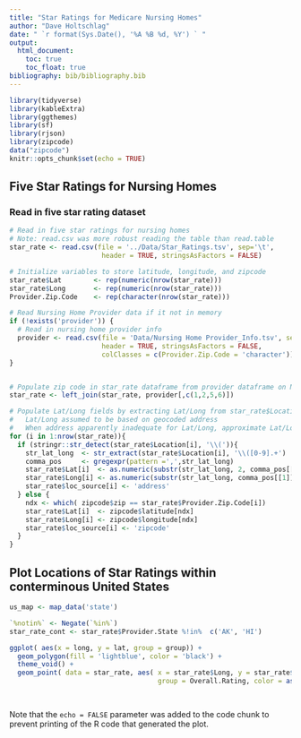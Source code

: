 ```yaml
---
title: "Star Ratings for Medicare Nursing Homes"
author: "Dave Holtschlag"
date: " `r format(Sys.Date(), '%A %B %d, %Y') ` "
output: 
  html_document:
    toc: true
    toc_float: true
bibliography: bib/bibliography.bib  
---
```


```r
library(tidyverse)
library(kableExtra)
library(ggthemes)
library(sf)
library(rjson)
library(zipcode)
data("zipcode")
knitr::opts_chunk$set(echo = TRUE)
```

## Five Star Ratings for Nursing Homes 


### Read in five star rating dataset

```r
# Read in five star ratings for nursing homes
# Note: read.csv was more robust reading the table than read.table
star_rate <- read.csv(file = '../Data/Star_Ratings.tsv', sep='\t',
                       header = TRUE, stringsAsFactors = FALSE)

# Initialize variables to store latitude, longitude, and zipcode
star_rate$Lat        <- rep(numeric(nrow(star_rate)))
star_rate$Long       <- rep(numeric(nrow(star_rate)))
Provider.Zip.Code    <- rep(character(nrow(star_rate))) 

# Read Nursing Home Provider data if it not in memory
if (!exists('provider')) {
  # Read in nursing home provider info
  provider <- read.csv(file = 'Data/Nursing Home Provider_Info.tsv', sep='\t',
                       header = TRUE, stringsAsFactors = FALSE,
                       colClasses = c(Provider.Zip.Code = 'character'))
}


# Populate zip code in star_rate dataframe from provider dataframe on Number, Name, and State
star_rate <- left_join(star_rate, provider[,c(1,2,5,6)])

# Populate Lat/Long fields by extracting Lat/Long from star_rate$Location.
#   Lat/Long assumed to be based on geocoded address
#   When address apparently inadequate for Lat/Long, approximate Lat/Long by zipcode
for (i in 1:nrow(star_rate)){
  if (stringr::str_detect(star_rate$Location[i], '\\(')){
    str_lat_long  <- str_extract(star_rate$Location[i], '\\([0-9].+')
    comma_pos     <- gregexpr(pattern =',',str_lat_long)
    star_rate$Lat[i]  <- as.numeric(substr(str_lat_long, 2, comma_pos[[1]][1]-1))
    star_rate$Long[i] <- as.numeric(substr(str_lat_long, comma_pos[[1]][1]+1, nchar(str_lat_long)-1))
    star_rate$loc_source[i] <- 'address'
  } else {
    ndx <- which( zipcode$zip == star_rate$Provider.Zip.Code[i])
    star_rate$Lat[i]  <- zipcode$latitude[ndx]
    star_rate$Long[i] <- zipcode$longitude[ndx]
    star_rate$loc_source[i] <- 'zipcode'
  }
}

```

## Plot Locations of Star Ratings within conterminous United States


```r

us_map <- map_data('state')

`%notin%` <- Negate(`%in%`)
star_rate_cont <- star_rate$Provider.State %!in%  c('AK', 'HI')

ggplot( aes(x = long, y = lat, group = group)) +
  geom_polygon(fill = 'lightblue', color = 'black') +
  theme_void() +
  geom_point( data = star_rate, aes( x = star_rate$Long, y = star_rate$Lat, 
                                     group = Overall.Rating, color = as.factor(Overall.Rating)))

  

```

Note that the `echo = FALSE` parameter was added to the code chunk to prevent printing of the R code that generated the plot.
